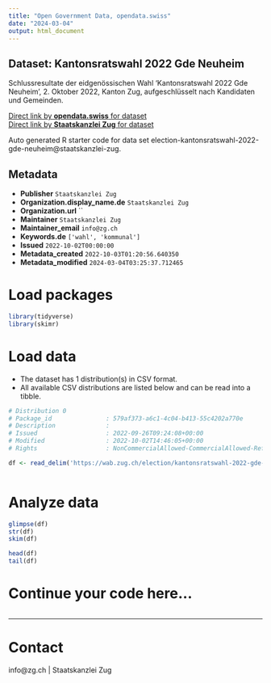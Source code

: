 ```yaml
---
title: "Open Government Data, opendata.swiss"
date: "2024-03-04"
output: html_document
---
```


## Dataset: Kantonsratswahl 2022 Gde Neuheim

Schlussresultate der eidgenössischen Wahl 'Kantonsratswahl 2022 Gde Neuheim', 2. Oktober 2022, Kanton Zug, aufgeschlüsselt nach Kandidaten und Gemeinden.

[Direct link by **opendata.swiss** for dataset](https://opendata.swiss/de/dataset/kantonsratswahl-2022-gde-neuheim)<br>
[Direct link by **Staatskanzlei Zug** for dataset](https://wab.zug.ch/election/kantonsratswahl-2022-gde-neuheim/data)

Auto generated R starter code for data set election-kantonsratswahl-2022-gde-neuheim@staatskanzlei-zug.

## Metadata

- **Publisher** `Staatskanzlei Zug`
- **Organization.display_name.de** `Staatskanzlei Zug`
- **Organization.url** ``
- **Maintainer** `Staatskanzlei Zug`
- **Maintainer_email** `info@zg.ch`
- **Keywords.de** `['wahl', 'kommunal']`
- **Issued** `2022-10-02T00:00:00`
- **Metadata_created** `2022-10-03T01:20:56.640350`
- **Metadata_modified** `2024-03-04T03:25:37.712465`


# Load packages

```r

library(tidyverse)
library(skimr)

```

# Load data

-   The dataset has 1 distribution(s) in CSV format.
-   All available CSV distributions are listed below and can be read into a tibble.

```r

# Distribution 0
# Package_id               : 579af373-a6c1-4c04-b413-55c4202a770e
# Description              : 
# Issued                   : 2022-09-26T09:24:08+00:00
# Modified                 : 2022-10-02T14:46:05+00:00
# Rights                   : NonCommercialAllowed-CommercialAllowed-ReferenceRequired

df <- read_delim('https://wab.zug.ch/election/kantonsratswahl-2022-gde-neuheim/data-csv')



```

# Analyze data

```r

glimpse(df)
str(df)
skim(df)

head(df)
tail(df)

```

# Continue your code here...

```r

```

------------------------------------------------------------------------

# Contact

info@zg.ch | Staatskanzlei Zug
